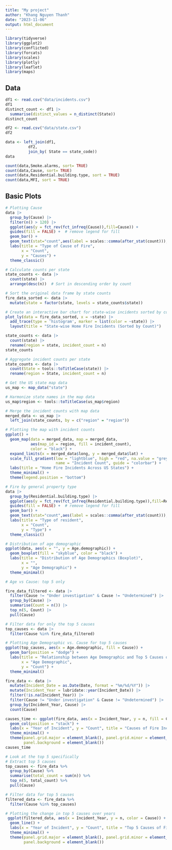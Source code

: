 ```yaml
---
title: "My project"
author: "Khang Nguyen Thanh"
date: "2023-11-06"
output: html_document
---
```

```r
library(tidyverse)
library(ggplot2)
library(conflicted)
library(forcats)
library(scales)
library(plotly)
library(leaflet)
library(maps)
```


## Data 

```r
df1 <- read.csv("data/incidents.csv")
df1 
distinct_count <- df1 |>
  summarise(distinct_values = n_distinct(State))
distinct_count
```

```r
df2 <- read.csv("data/state.csv")
df2
```

```r
data <- left_join(df1,
          df2, 
          join_by( State == state_code)) 
data

```
```r
count(data,Smoke.alarms, sort= TRUE)
count(data,Cause, sort= TRUE)
count(data,Residential.building.type, sort = TRUE)
count(data,MFI, sort = TRUE)
```






## Basic Plots

```r
# Plotting Cause
data |> 
  group_by(Cause) |>
  filter(n() > 120) |> 
  ggplot(aes(y = fct_rev(fct_infreq(Cause)),fill=Cause)) +
  guides(fill = FALSE) +  # remove legend for fill 
  geom_bar() +
  geom_text(stat="count",aes(label = scales::comma(after_stat(count))), vjust = -0.5,size = 3) +
  labs(title = "Type of Cause of Fire",
       x = "Count",
       y = "Causes") +
  theme_classic() 
```





```r
# Calculate counts per state
state_counts <- data |>
  count(state) |>
  arrange(desc(n))  # Sort in descending order by count

# Sort the original data frame by state counts
fire_data_sorted <- data |>
  mutate(state = factor(state, levels = state_counts$state))  

# Create an interactive bar chart for state-wise incidents sorted by count
plot_ly(data = fire_data_sorted, x = ~state) |>
  add_trace(type = 'histogram', marker = list(color = ~state)) |>
  layout(title = "State-wise Home Fire Incidents (Sorted by Count)")

```




```r
state_counts <- data |>
  count(state) |>
  rename(region = state, incident_count = n)
state_counts
```


```r
# Aggregate incident counts per state
state_counts <- data |>
  count(State = tools::toTitleCase(state)) |>
  rename(region = State, incident_count = n)

# Get the US state map data
us_map <- map_data("state")

# Harmonize state names in the map data
us_map$region <- tools::toTitleCase(us_map$region)

# Merge the incident counts with map data
merged_data <- us_map |>
  left_join(state_counts, by = c("region" = "region"))
```


```r

# Plotting the map with incident counts
ggplot() +
  geom_map(data = merged_data, map = merged_data,
           aes(map_id = region, fill = incident_count),
           color = "black") +
  expand_limits(x = merged_data$long, y = merged_data$lat) +
  scale_fill_gradient(low = "lightblue", high = "red", na.value = "grey50",
                      name = "Incident Count", guide = "colorbar") +
  labs(title = "Home Fire Incidents Across US States") +
  theme_minimal() +
  theme(legend.position = "bottom")


```


```r
# Fire by general property type 
data |> 
  group_by(Residential.building.type) |>
  ggplot(aes(y = fct_rev(fct_infreq(Residential.building.type)),fill=Residential.building.type)) +
  guides(fill = FALSE) +  # remove legend for fill 
  geom_bar() +
  geom_text(stat="count",aes(label = scales::comma(after_stat(count))), vjust = -0.5,size = 3) +
  labs(title = "Type of resident",
       x = "Count",
       y = "Type") +
  theme_classic() 
```
```r
# Distribution of age demographic
ggplot(data, aes(x = "", y = Age.demographic)) +
  geom_boxplot(fill = "skyblue", color = "black") +
  labs(title = "Distribution of Age Demographics (Boxplot)",
       x = "",
       y = "Age Demographic") +
  theme_minimal()
```

```r
# Age vs Cause: top 5 only 

fire_data_filtered <- data |>
  filter(Cause != "Under investigation" & Cause != "Undetermined") |>
  group_by(Cause) |>
  summarise(Count = n()) |>
  top_n(5, Count) |>
  pull(Cause)

# Filter data for only the top 5 causes
top_causes <- data |>
  filter(Cause %in% fire_data_filtered)

# Plotting Age Demographic vs. Cause for top 5 causes
ggplot(top_causes, aes(x = Age.demographic, fill = Cause)) +
  geom_bar(position = "dodge") +
  labs(title = "Relationship between Age Demographic and Top 5 Causes of Incidents",
       x = "Age Demographic",
       y = "Count") +
  theme_minimal()
```
```r

fire_data <- data |>
  mutate(Incident_Date = as.Date(Date, format = "%m/%d/%Y")) |>
  mutate(Incident_Year = lubridate::year(Incident_Date)) |>
  filter(!is.na(Incident_Year)) |>
  filter(Cause != "Under investigation" & Cause != "Undetermined") |>
  group_by(Incident_Year, Cause) |>
  count(Cause)

causes_time <- ggplot(fire_data, aes(x = Incident_Year, y = n, fill = Cause)) +
  geom_col(position = "stack") +
  labs(x = "Year of Incident", y = "Count", title = "Causes of Fire Incidents Since 2012") +
  theme_minimal() +
  theme(panel.grid.major = element_blank(), panel.grid.minor = element_blank(),
        panel.background = element_blank())
causes_time
```
```r
# Look at the top 5 specifically 
# Extract top 5 causes
top_causes <- fire_data %>%
  group_by(Cause) %>%
  summarise(total_count = sum(n)) %>%
  top_n(5, total_count) %>%
  pull(Cause)

# Filter data for top 5 causes
filtered_data <- fire_data %>%
  filter(Cause %in% top_causes)

# Plotting the change in top 5 causes over years
 ggplot(filtered_data, aes(x = Incident_Year, y = n, color = Cause)) +
  geom_line() +
  labs(x = "Year of Incident", y = "Count", title = "Top 5 Causes of Fire Incidents Over the Years") +
  theme_minimal() +
  theme(panel.grid.major = element_blank(), panel.grid.minor = element_blank(),
        panel.background = element_blank())
```

